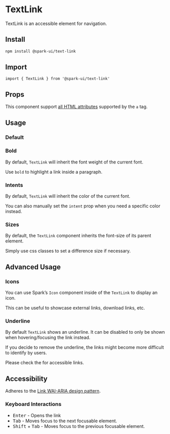 


<Meta of={stories} />

# TextLink

TextLink is an accessible element for navigation.

## Install

```sh
npm install @spark-ui/text-link
```

## Import

```tsx
import { TextLink } from '@spark-ui/text-link'
```

## Props

This component support [all HTML attributes](https://developer.mozilla.org/en-US/docs/Web/HTML/Element/a#attributes) supported by the `a` tag.

<ArgTypes of={TextLink} />

## Usage

### Default

<Canvas of={stories.Default} />

### Bold

By default, `TextLink` will inherit the font weight of the current font.

Use `bold` to highlight a link inside a paragraph.

<Canvas of={stories.Bold} />

### Intents

By default, `TextLink` will inherit the color of the current font.

<Canvas of={stories.CurrentIntent} />

You can also manually set the `intent` prop when you need a specific color instead.

<Canvas of={stories.Intents} />

### Sizes

By default, the `TextLink` component inherits the font-size of its parent element.

Simply use css classes to set a difference size if necessary.

<Canvas of={stories.Sizes} />

## Advanced Usage

### Icons

You can use Spark’s `Icon` component inside of the `TextLink` to display an icon.

This can be useful to showcase external links, download links, etc.

<Canvas of={stories.Icons} />

### Underline

By default `TextLink` shows an underline. It can be disabled to only be shown when hovering/focusing the link instead.

<Callout kind="warning">
  <p>
    If you decide to remove the underline, the links might become more difficult to identify by
    users.
  </p>
  <p>
    <span>Please check the </span>
    <TextLink
      href="https://www.w3.org/WAI/WCAG22/Techniques/failures/F73"
      children="official WCAG requirements"
    />
    <span> for accessible links.</span>
  </p>
</Callout>

<Canvas of={stories.Underline} />

## Accessibility

Adheres to the [Link WAI-ARIA design pattern](https://www.w3.org/WAI/ARIA/apg/patterns/link/).

### Keyboard Interactions

- <Kbd>Enter</Kbd> - Opens the link
- <Kbd>Tab</Kbd> - Moves focus to the next focusable element.
- <Kbd>Shift</Kbd> + <Kbd>Tab</Kbd> - Moves focus to the previous focusable element.
